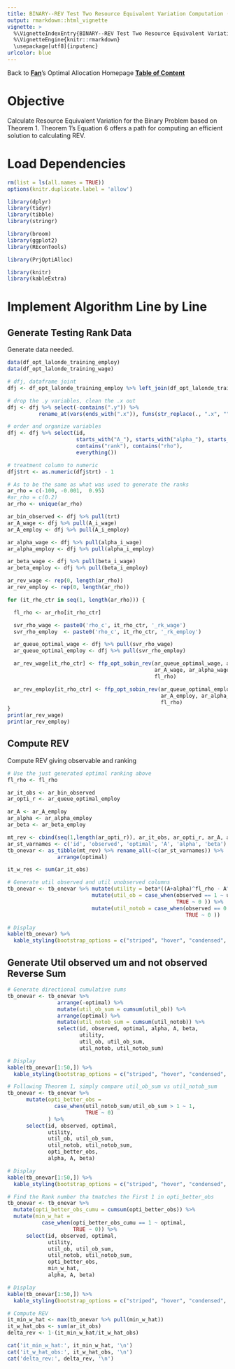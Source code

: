 ```yaml
---
title: BINARY--REV Test Two Resource Equivalent Variation Computation (Line by Line)
output: rmarkdown::html_vignette
vignette: >
  %\VignetteIndexEntry{BINARY--REV Test Two Resource Equivalent Variation Computation (Line by Line)}
  %\VignetteEngine{knitr::rmarkdown}
  \usepackage[utf8]{inputenc}
urlcolor: blue
---
```


Back to **[Fan](https://fanwangecon.github.io/)**'s Optimal Allocation Homepage **[Table of Content](https://fanwangecon.github.io/PrjOptiAllo==c/)**

# Objective

Calculate Resource Equivalent Variation for the Binary Problem based on Theorem 1. Theorem 1's Equation 6 offers a path for computing an efficient solution to calculating REV.

# Load Dependencies

```r
rm(list = ls(all.names = TRUE))
options(knitr.duplicate.label = 'allow')
```
```r
library(dplyr)
library(tidyr)
library(tibble)
library(stringr)

library(broom)
library(ggplot2)
library(REconTools)

library(PrjOptiAlloc)

library(knitr)
library(kableExtra)
```

# Implement Algorithm Line by Line

## Generate Testing Rank Data

Generate data needed.

```r
data(df_opt_lalonde_training_employ)
data(df_opt_lalonde_training_wage)

# dfj, dataframe joint
dfj <- df_opt_lalonde_training_employ %>% left_join(df_opt_lalonde_training_wage, by = 'id')

# drop the .y variables, clean the .x out
dfj <- dfj %>% select(-contains(".y")) %>%
          rename_at(vars(ends_with(".x")), funs(str_replace(., ".x", "")))

# order and organize variables
dfj <- dfj %>% select(id,
                      starts_with("A_"), starts_with("alpha_"), starts_with("beta_"),
                      contains("rank"), contains("rho"),
                      everything())

# treatment column to numeric
dfj$trt <- as.numeric(dfj$trt) - 1

# As to be the same as what was used to generate the ranks
ar_rho = c(-100, -0.001,  0.95)
#ar_rho = c(0.2)
ar_rho <- unique(ar_rho)

ar_bin_observed <- dfj %>% pull(trt)
ar_A_wage <- dfj %>% pull(A_i_wage)
ar_A_employ <- dfj %>% pull(A_i_employ)

ar_alpha_wage <- dfj %>% pull(alpha_i_wage)
ar_alpha_employ <- dfj %>% pull(alpha_i_employ)

ar_beta_wage <- dfj %>% pull(beta_i_wage)
ar_beta_employ <- dfj %>% pull(beta_i_employ)

ar_rev_wage <- rep(0, length(ar_rho))
ar_rev_employ <- rep(0, length(ar_rho))

for (it_rho_ctr in seq(1, length(ar_rho))) {

  fl_rho <- ar_rho[it_rho_ctr]

  svr_rho_wage <- paste0('rho_c', it_rho_ctr, '_rk_wage')
  svr_rho_employ  <- paste0('rho_c', it_rho_ctr, '_rk_employ')

  ar_queue_optimal_wage <- dfj %>% pull(svr_rho_wage)
  ar_queue_optimal_employ <- dfj %>% pull(svr_rho_employ)

  ar_rev_wage[it_rho_ctr] <- ffp_opt_sobin_rev(ar_queue_optimal_wage, ar_bin_observed,
                                               ar_A_wage, ar_alpha_wage, ar_beta_wage,
                                               fl_rho)

  ar_rev_employ[it_rho_ctr] <- ffp_opt_sobin_rev(ar_queue_optimal_employ, ar_bin_observed,
                                                 ar_A_employ, ar_alpha_employ, ar_beta_employ,
                                                 fl_rho)
}
print(ar_rev_wage)
print(ar_rev_employ)
```

## Compute REV

Compute REV giving observable and ranking

```r
# Use the just generated optimal ranking above
fl_rho <- fl_rho

ar_it_obs <- ar_bin_observed
ar_opti_r <- ar_queue_optimal_employ

ar_A <- ar_A_employ
ar_alpha <- ar_alpha_employ
ar_beta <- ar_beta_employ

mt_rev <- cbind(seq(1,length(ar_opti_r)), ar_it_obs, ar_opti_r, ar_A, ar_alpha, ar_beta)
ar_st_varnames <- c('id', 'observed', 'optimal', 'A', 'alpha', 'beta')
tb_onevar <- as_tibble(mt_rev) %>% rename_all(~c(ar_st_varnames)) %>%
                arrange(optimal)

it_w_res <- sum(ar_it_obs)

# Generate util observed and util unobserved columns
tb_onevar <- tb_onevar %>% mutate(utility = beta*((A+alpha)^fl_rho - A^fl_rho)) %>%
                           mutate(util_ob = case_when(observed == 1 ~ utility,
                                                      TRUE ~ 0 )) %>%
                           mutate(util_notob = case_when(observed == 0 ~ utility,
                                                         TRUE ~ 0 ))

# Display
kable(tb_onevar) %>%
  kable_styling(bootstrap_options = c("striped", "hover", "condensed", "responsive"))
```

## Generate Util observed um and not observed Reverse Sum

```r
# Generate directional cumulative sums
tb_onevar <- tb_onevar %>%
                arrange(-optimal) %>%
                mutate(util_ob_sum = cumsum(util_ob)) %>%
                arrange(optimal) %>%
                mutate(util_notob_sum = cumsum(util_notob)) %>%
                select(id, observed, optimal, alpha, A, beta,
                       utility,
                       util_ob, util_ob_sum,
                       util_notob, util_notob_sum)

# Display
kable(tb_onevar[1:50,]) %>%
  kable_styling(bootstrap_options = c("striped", "hover", "condensed", "responsive"))
```

```r
# Following Theorem 1, simply compare util_ob_sum vs util_notob_sum
tb_onevar <- tb_onevar %>%
      mutate(opti_better_obs =
               case_when(util_notob_sum/util_ob_sum > 1 ~ 1,
                         TRUE ~ 0)
             ) %>%
      select(id, observed, optimal,
             utility,
             util_ob, util_ob_sum,
             util_notob, util_notob_sum,
             opti_better_obs,
             alpha, A, beta)

# Display
kable(tb_onevar[1:50,]) %>%
  kable_styling(bootstrap_options = c("striped", "hover", "condensed", "responsive"))
```

```r
# Find the Rank number tha tmatches the First 1 in opti_better_obs
tb_onevar <- tb_onevar %>%
  mutate(opti_better_obs_cumu = cumsum(opti_better_obs)) %>%
  mutate(min_w_hat =
           case_when(opti_better_obs_cumu == 1 ~ optimal,
                     TRUE ~ 0)) %>%
      select(id, observed, optimal,
             utility,
             util_ob, util_ob_sum,
             util_notob, util_notob_sum,
             opti_better_obs,
             min_w_hat,
             alpha, A, beta)

# Display
kable(tb_onevar[1:50,]) %>%
  kable_styling(bootstrap_options = c("striped", "hover", "condensed", "responsive"))

# Compute REV
it_min_w_hat <- max(tb_onevar %>% pull(min_w_hat))
it_w_hat_obs <- sum(ar_it_obs)
delta_rev <- 1-(it_min_w_hat/it_w_hat_obs)

cat('it_min_w_hat:', it_min_w_hat, '\n')
cat('it_w_hat_obs:', it_w_hat_obs, '\n')
cat('delta_rev:', delta_rev, '\n')
```
